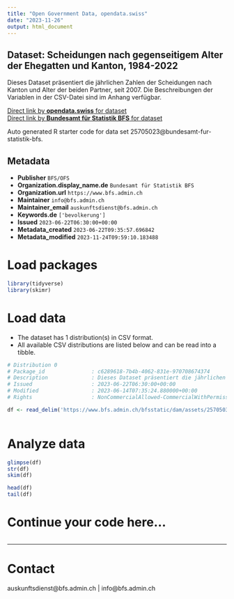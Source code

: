 ```yaml
---
title: "Open Government Data, opendata.swiss"
date: "2023-11-26"
output: html_document
---
```


## Dataset: Scheidungen nach gegenseitigem Alter der Ehegatten und Kanton, 1984-2022

Dieses Dataset präsentiert die jährlichen Zahlen der Scheidungen nach Kanton und Alter der beiden Partner, seit 2007. Die Beschreibungen der Variablen in der CSV-Datei sind im Anhang verfügbar.

[Direct link by **opendata.swiss** for dataset](https://opendata.swiss/de/dataset/scheidungen-nach-gegenseitigem-alter-der-ehegatten-und-kanton-1984-2022)<br>
[Direct link by **Bundesamt für Statistik BFS** for dataset](https://www.bfs.admin.ch/asset/de/ts-x-01.06.02.01)

Auto generated R starter code for data set 25705023@bundesamt-fur-statistik-bfs.

## Metadata

- **Publisher** `BFS/OFS`
- **Organization.display_name.de** `Bundesamt für Statistik BFS`
- **Organization.url** `https://www.bfs.admin.ch`
- **Maintainer** `info@bfs.admin.ch`
- **Maintainer_email** `auskunftsdienst@bfs.admin.ch`
- **Keywords.de** `['bevolkerung']`
- **Issued** `2023-06-22T06:30:00+00:00`
- **Metadata_created** `2023-06-22T09:35:57.696842`
- **Metadata_modified** `2023-11-24T09:59:10.183488`


# Load packages

```r

library(tidyverse)
library(skimr)

```

# Load data

-   The dataset has 1 distribution(s) in CSV format.
-   All available CSV distributions are listed below and can be read into a tibble.

```r

# Distribution 0
# Package_id               : c6289618-7b4b-4062-831e-970708674374
# Description              : Dieses Dataset präsentiert die jährlichen Zahlen der Scheidungen nach Kanton und Alter der beiden Partner, seit 2007. Die Beschreibungen der Variablen in der CSV-Datei sind im Anhang verfügbar.
# Issued                   : 2023-06-22T06:30:00+00:00
# Modified                 : 2023-06-14T07:35:24.880000+00:00
# Rights                   : NonCommercialAllowed-CommercialWithPermission-ReferenceRequired

df <- read_delim('https://www.bfs.admin.ch/bfsstatic/dam/assets/25705036/master')



```

# Analyze data

```r

glimpse(df)
str(df)
skim(df)

head(df)
tail(df)

```

# Continue your code here...

```r

```

------------------------------------------------------------------------

# Contact

auskunftsdienst@bfs.admin.ch | info@bfs.admin.ch
